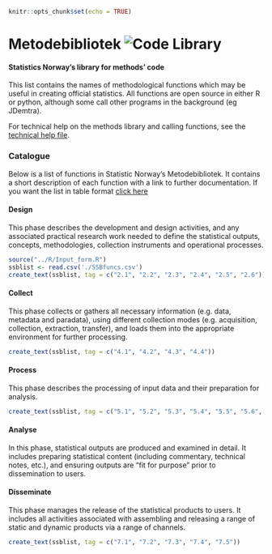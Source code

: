 
```r
knitr::opts_chunk$set(echo = TRUE)
```
# Metodebibliotek ![Code Library](viz/codelibrary_ssb.png)
#### Statistics Norway's library for methods' code
This list contains the names of methodological functions which may be useful in creating official statistics. All functions are open source in either R or python, although some call other programs in the background (eg JDemtra).

For technical help on the methods library and calling functions, see the [technical help file](viz/technical.md).

### Catalogue
Below is a list of functions in Statistic Norway's Metodebibliotek. It contains a short description of each function with a link to further documentation. If you want the list in table format [click here](viz/metodebib_tabell.md)


#### **Design**
This phase describes the development and design activities, and any associated practical research work needed to define the statistical outputs, concepts, methodologies, collection instruments and operational processes. 

```r
source("../R/Input_form.R")
ssblist <- read.csv('./SSBfuncs.csv')
create_text(ssblist, tag = c("2.1", "2.2", "2.3", "2.4", "2.5", "2.6"))

```


#### **Collect**
This phase collects or gathers all necessary information (e.g. data, metadata and paradata), using different collection modes (e.g. acquisition, collection, extraction, transfer), and loads them into the appropriate environment for further processing.

```r
create_text(ssblist, tag = c("4.1", "4.2", "4.3", "4.4"))
```


#### **Process**
This phase describes the processing of input data and their preparation for analysis.

```r
create_text(ssblist, tag = c("5.1", "5.2", "5.3", "5.4", "5.5", "5.6", "5.7", "5.8"))
```


#### **Analyse**
In this phase, statistical outputs are produced and examined in detail. It includes preparing statistical content (including commentary, technical notes, etc.), and ensuring outputs are “fit for purpose” prior to dissemination to users.  


#### **Disseminate**
This phase manages the release of the statistical products to users. It includes all activities associated with assembling and releasing a range of static and dynamic products via a range of channels.  

```r
create_text(ssblist, tag = c("7.1", "7.2", "7.3", "7.4", "7.5"))
```

